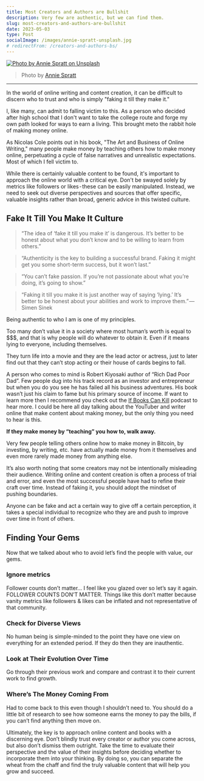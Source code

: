 ```yaml
---
title: Most Creators and Authors are Bullshit
description: Very few are authentic, but we can find them.
slug: most-creators-and-authors-are-bullshit
date: 2023-05-03
type: Post
socialImage: /images/annie-spratt-unsplash.jpg
# redirectFrom: /creators-and-authors-bs/
---
```


[![Photo by Annie Spratt on Unsplash](/images/annie-spratt-unsplash.jpg)](https://unsplash.com/photos/JcIPxdGuE_Y)

> Photo by [Annie Spratt](https://unsplash.com/photos/JcIPxdGuE_Y)

---

In the world of online writing and content creation, it can be difficult to discern who to trust and who is simply "faking it till they make it."

I, like many, can admit to falling victim to this. As a person who decided after high school that I don't want to take the college route and forge my own path looked for ways to earn a living. This brought meto the rabbit hole of making money online.

As Nicolas Cole points out in his book, "The Art and Business of Online Writing," many people make money by teaching others how to make money online, perpetuating a cycle of false narratives and unrealistic expectations. Most of which I fell victim to.

While there is certainly valuable content to be found, it's important to approach the online world with a critical eye. Don't be swayed solely by metrics like followers or likes - these can be easily manipulated. Instead, we need to seek out diverse perspectives and sources that offer specific, valuable insights rather than broad, generic advice in this twisted culture.

## Fake It Till You Make It Culture

> “The idea of ‘fake it till you make it’ is dangerous. It’s better to be honest about what you don’t know and to be willing to learn from others.”

> “Authenticity is the key to building a successful brand. Faking it might get you some short-term success, but it won’t last.”

> “You can’t fake passion. If you’re not passionate about what you’re doing, it’s going to show.”

> “Faking it till you make it is just another way of saying ‘lying.’ It’s better to be honest about your abilities and work to improve them.” — Simen Sinek

Being authentic to who I am is one of my principles.

Too many don’t value it in a society where most human’s worth is equal to $$$, and that is why people will do whatever to obtain it. Even if it means lying to everyone, including themselves.

They turn life into a movie and they are the lead actor or actress, just to later find out that they can’t stop acting or their house of cards begins to fall.

A person who comes to mind is Robert Kiyosaki author of “Rich Dad Poor Dad”. Few people dug into his track record as an investor and entrepreneur but when you do you see he has failed all his business adventures. His book wasn’t just his claim to fame but his primary source of income. If want to learn more then I recommend you check out the [If Books Can Kill](https://open.spotify.com/episode/1sqPsRzo804XLboxT2uwmL?si=NMCi1jnvTcKajAM4BlUj4A) podcast to hear more.
I could be here all day talking about the YouTuber and writer online that make content about making money, but the only thing you need to hear is this.

**If they make money by “teaching” you how to, walk away.**

Very few people telling others online how to make money in Bitcoin, by investing, by writing, etc. have actually made money from it themselves and even more rarely made money from anything else.

It’s also worth noting that some creators may not be intentionally misleading their audience. Writing online and content creation is often a process of trial and error, and even the most successful people have had to refine their craft over time. Instead of faking it, you should adopt the mindset of pushing boundaries.

Anyone can be fake and act a certain way to give off a certain perception, it takes a special individual to recognize who they are and push to improve over time in front of others.

## Finding Your Gems

Now that we talked about who to avoid let’s find the people with value, our gems.

### Ignore metrics

Follower counts don’t matter… I feel like you glazed over so let’s say it again. FOLLOWER COUNTS DON’T MATTER.
Things like this don’t matter because vanity metrics like followers & likes can be inflated and not representative of that community.

### Check for Diverse Views 

No human being is simple-minded to the point they have one view on everything for an extended period. If they do then they are inauthentic.

### Look at Their Evolution Over Time

Go through their previous work and compare and contrast it to their current work to find growth.

### Where’s The Money Coming From

Had to come back to this even though I shouldn’t need to. You should do a little bit of research to see how someone earns the money to pay the bills, if you can’t find anything then move on.

Ultimately, the key is to approach online content and books with a discerning eye. Don’t blindly trust every creator or author you come across, but also don’t dismiss them outright. Take the time to evaluate their perspective and the value of their insights before deciding whether to incorporate them into your thinking. By doing so, you can separate the wheat from the chaff and find the truly valuable content that will help you grow and succeed.
